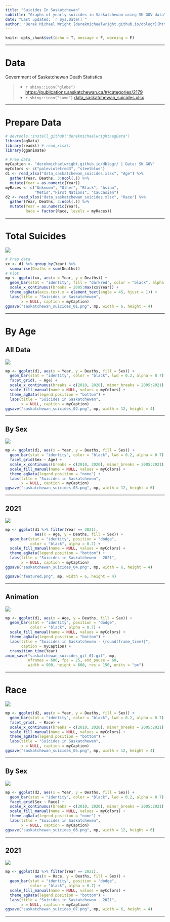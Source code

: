 ```yaml
---
title: "Suicides In Saskatchewan"
subtitle: "Graphs of yearly suicides in Saskatchewan using SK GOV data"
date: "Last updated: `r Sys.Date()`"
author: "Derek Michael Wright [derekmichaelwright.github.io/dblogr](https://derekmichaelwright.github.io/dblogr/) <derek.wright@usask.ca>"
---
```


```r
knitr::opts_chunk$set(echo = T, message = F, warning = F)
```

---

# Data

Government of Saskatchewan Death Statistics

> - `r shiny::icon("globe")` [https://publications.saskatchewan.ca/#/categories/2179](https://publications.saskatchewan.ca/#/categories/2179){target="_blank"}
> - `r shiny::icon("save")` [data_saskatchewan_suicides.xlsx](data_saskatchewan_suicides.xlsx)

---

# Prepare Data

```r
# devtools::install_github("derekmichaelwright/agData")
library(agData)
library(readxl) # read_xlsx()
library(gganimate)
```

```r
# Prep data
myCaption <- "derekmichaelwright.github.io/dblogr/ | Data: SK GOV"
myColors <- c("palevioletred3", "steelblue")
d1 <- read_xlsx("data_saskatchewan_suicides.xlsx", "Age") %>%
  gather(Year, Deaths, 3:ncol(.)) %>% 
  mutate(Year = as.numeric(Year))
myRaces <- c("Unknown", "Other", "Black", "Asian",
             "Metis","First Nations", "Caucasian")
d2 <- read_xlsx("data_saskatchewan_suicides.xlsx", "Race") %>%
  gather(Year, Deaths, 3:ncol(.)) %>% 
  mutate(Year = as.numeric(Year),
         Race = factor(Race, levels = myRaces))
```

---

# Total Suicides

![](saskatchewan_suicides_01.png)

```r
# Prep data
xx <- d1 %>% group_by(Year) %>%
  summarise(Deaths = sum(Deaths))
# Plot
mp <- ggplot(xx, aes(x = Year, y = Deaths)) +
  geom_bar(stat = "identity", fill = "darkred", color = "black", alpha = 0.7) +
  scale_x_continuous(breaks = 2005:max(xx$Year)) + 
  theme_agData(axis.text.x = element_text(angle = 45, hjust = 1)) +
  labs(title = "Suicides in Saskatchewan", 
       x = NULL, caption = myCaption)
ggsave("saskatchewan_suicides_01.png", mp, width = 6, height = 4)
```

---

# By Age {.tabset .tabset-pills}

## All Data

![](saskatchewan_suicides_02.png)

```r
mp <- ggplot(d1, aes(x = Year, y = Deaths, fill = Sex)) +
  geom_bar(stat = "identity", color = "black", lwd = 0.2, alpha = 0.7) +
  facet_grid(. ~ Age) +
  scale_x_continuous(breaks = c(2010, 2020), minor_breaks = 2005:2021) +
  scale_fill_manual(name = NULL, values = myColors) +
  theme_agData(legend.position = "bottom") +
  labs(title = "Suicides in Saskatchewan", 
       x = NULL, caption = myCaption)
ggsave("saskatchewan_suicides_02.png", mp, width = 12, height = 4)
```

---

## By Sex

![](saskatchewan_suicides_03.png)

```r
mp <- ggplot(d1, aes(x = Year, y = Deaths, fill = Sex)) +
  geom_bar(stat = "identity", color = "black", lwd = 0.2, alpha = 0.7) +
  facet_grid(Sex ~ Age) +
  scale_x_continuous(breaks = c(2010, 2020), minor_breaks = 2005:2021) +
  scale_fill_manual(name = NULL, values = myColors) +
  theme_agData(legend.position = "none") +
  labs(title = "Suicides in Saskatchewan", 
       x = NULL, caption = myCaption)
ggsave("saskatchewan_suicides_03.png", mp, width = 12, height = 6)
```

---

## 2021

![](saskatchewan_suicides_04.png)

```r
mp <- ggplot(d1 %>% filter(Year == 2021), 
             aes(x = Age, y = Deaths, fill = Sex)) +
  geom_bar(stat = "identity", position = "dodge",
           color = "black", alpha = 0.7) +
  scale_fill_manual(name = NULL, values = myColors) +
  theme_agData(legend.position = "bottom") +
  labs(title = "Suicides in Saskatchewan - 2021", 
       x = NULL, caption = myCaption)
ggsave("saskatchewan_suicides_04.png", mp, width = 6, height = 4)
```

```r
ggsave("featured.png", mp, width = 6, height = 4)
```

---

## Animation

![](saskatchewan_suicides_gif_01.gif)

```r
mp <- ggplot(d1, aes(x = Age, y = Deaths, fill = Sex)) +
  geom_bar(stat = "identity", position = "dodge", 
           color = "black", alpha = 0.7) +
  scale_fill_manual(name = NULL, values = myColors) +
  theme_agData(legend.position = "bottom") +
  labs(title = "Suicides in Saskatchewan - {round(frame_time)}",
       caption = myCaption) +
  transition_time(Year)
anim_save("saskatchewan_suicides_gif_01.gif", mp, 
          nframes = 600, fps = 25, end_pause = 60, 
          width = 900, height = 600, res = 150, units = "px")
```

---

# Race {.tabset .tabset-pills}

![](saskatchewan_suicides_05.png)

```r
mp <- ggplot(d2, aes(x = Year, y = Deaths, fill = Sex)) +
  geom_bar(stat = "identity", color = "black", lwd = 0.2, alpha = 0.7) +
  facet_grid(. ~ Race) +
  scale_x_continuous(breaks = c(2010, 2020), minor_breaks = 2005:2021) +
  scale_fill_manual(name = NULL, values = myColors) +
  theme_agData(legend.position = "bottom") +
  labs(title = "Suicides in Saskatchewan", 
       x = NULL, caption = myCaption)
ggsave("saskatchewan_suicides_05.png", mp, width = 12, height = 4)
```

---

## By Sex

![](saskatchewan_suicides_06.png)

```r
mp <- ggplot(d2, aes(x = Year, y = Deaths, fill = Sex)) +
  geom_bar(stat = "identity", color = "black", lwd = 0.2, alpha = 0.7) +
  facet_grid(Sex ~ Race) +
  scale_x_continuous(breaks = c(2010, 2020), minor_breaks = 2005:2021) +
  scale_fill_manual(name = NULL, values = myColors) +
  theme_agData(legend.position = "none") +
  labs(title = "Suicides in Saskatchewan", 
       x = NULL, caption = myCaption)
ggsave("saskatchewan_suicides_06.png", mp, width = 12, height = 6)
```

---

## 2021

![](saskatchewan_suicides_07.png)

```r
mp <- ggplot(d2 %>% filter(Year == 2021), 
             aes(x = Race, y = Deaths, fill = Sex)) +
  geom_bar(stat = "identity", position = "dodge",
           color = "black", alpha = 0.7) +
  scale_fill_manual(name = NULL, values = myColors) +
  theme_agData(legend.position = "bottom") +
  labs(title = "Suicides in Saskatchewan - 2021", 
       x = NULL, caption = myCaption)
ggsave("saskatchewan_suicides_07.png", mp, width = 6, height = 4)
```

---
